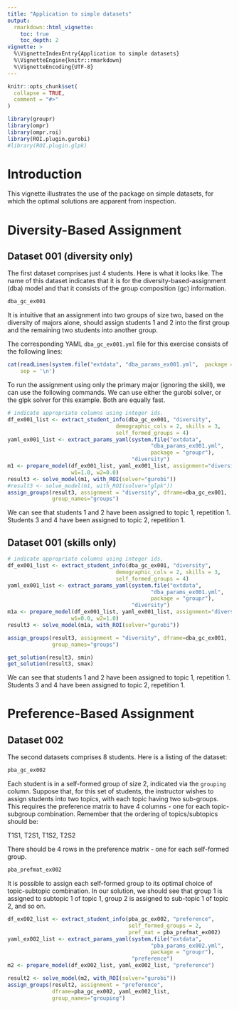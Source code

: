 ```yaml
---
title: "Application to simple datasets"
output: 
  rmarkdown::html_vignette:
    toc: true
    toc_depth: 2
vignette: >
  %\VignetteIndexEntry{Application to simple datasets}
  %\VignetteEngine{knitr::rmarkdown}
  %\VignetteEncoding{UTF-8}
---
```


```r
knitr::opts_chunk$set(
  collapse = TRUE,
  comment = "#>"
)
```

```r
library(groupr)
library(ompr)
library(ompr.roi)
library(ROI.plugin.gurobi)
#library(ROI.plugin.glpk)
```

# Introduction 

This vignette illustrates the use of the package on simple datasets, for which
the optimal solutions are apparent from inspection.

# Diversity-Based Assignment

## Dataset 001 (diversity only)

The first dataset comprises just 4 students. Here is what it looks like. The
name of this dataset indicates that it is for the diversity-based-assignment
(dba) model and that it consists of the group composition (gc) information.

```r
dba_gc_ex001
```

It is intuitive that an assignment into two groups of size two, based on the
diversity of majors alone, should assign students 1 and 2 into the first 
group and the remaining two students into another group.

The corresponding YAML `dba_gc_ex001.yml` file for this exercise consists of the
following lines:

```r
cat(readLines(system.file("extdata", "dba_params_ex001.yml",  package = "groupr")), 
    sep = '\n')
```

To run the assignment using only the primary major (ignoring the skill), we 
can use the following commands. We can use either the gurobi solver, or the 
glpk solver for this example. Both are equally fast.

```r
# indicate appropriate columns using integer ids.
df_ex001_list <- extract_student_info(dba_gc_ex001, "diversity",
                                  demographic_cols = 2, skills = 3, 
                                  self_formed_groups = 4)
yaml_ex001_list <- extract_params_yaml(system.file("extdata", 
                                             "dba_params_ex001.yml",  
                                             package = "groupr"),
                                       "diversity")
m1 <- prepare_model(df_ex001_list, yaml_ex001_list, assignment="diversity",
                    w1=1.0, w2=0.0)
result3 <- solve_model(m1, with_ROI(solver="gurobi"))
#result3 <- solve_model(m1, with_ROI(solver="glpk"))
assign_groups(result3, assignment = "diversity", dframe=dba_gc_ex001, 
              group_names="groups")
```

We can see that students 1 and 2 have been assigned to topic 1, repetition 1. Students 
3 and 4 have been assigned to topic 2, repetition 1.

## Dataset 001 (skills only)

```r
# indicate appropriate columns using integer ids.
df_ex001_list <- extract_student_info(dba_gc_ex001, "diversity",
                                  demographic_cols = 2, skills = 3, 
                                  self_formed_groups = 4)
yaml_ex001_list <- extract_params_yaml(system.file("extdata", 
                                             "dba_params_ex001.yml",  
                                             package = "groupr"),
                                       "diversity")
m1a <- prepare_model(df_ex001_list, yaml_ex001_list, assignment="diversity",
                    w1=0.0, w2=1.0)
result3 <- solve_model(m1a, with_ROI(solver="gurobi"))

assign_groups(result3, assignment = "diversity", dframe=dba_gc_ex001, 
              group_names="groups")

get_solution(result3, smin)
get_solution(result3, smax)
```

We can see that students 1 and 2 have been assigned to topic 1, repetition 1. Students 
3 and 4 have been assigned to topic 2, repetition 1.

# Preference-Based Assignment

## Dataset 002

The second datasets comprises 8 students. Here is a listing of the dataset:

```r
pba_gc_ex002
```

Each student is in a self-formed group of size 2, indicated via the `grouping`
column. Suppose that, for this set of students, the instructor wishes to assign
students into two topics, with each topic having two sub-groups. This requires
the preference matrix to have 4 columns - one for each topic-subgroup
combination. Remember that the ordering of topics/subtopics should be:

T1S1, T2S1, T1S2, T2S2

There should be 4 rows in the preference matrix - one for each self-formed
group.

```r
pba_prefmat_ex002
```

It is possible to assign each self-formed group to its optimal choice of
topic-subtopic combination. In our solution, we should see that group 1 is
assigned to subtopic 1 of topic 1, group 2 is assigned to sub-topic 1 of topic
2, and so on.

```r
df_ex002_list <- extract_student_info(pba_gc_ex002, "preference", 
                                      self_formed_groups = 2, 
                                      pref_mat = pba_prefmat_ex002)
yaml_ex002_list <- extract_params_yaml(system.file("extdata", 
                                             "pba_params_ex002.yml",  
                                             package = "groupr"),
                                       "preference")
m2 <- prepare_model(df_ex002_list, yaml_ex002_list, "preference")

result2 <- solve_model(m2, with_ROI(solver="gurobi"))
assign_groups(result2, assignment = "preference", 
              dframe=pba_gc_ex002, yaml_ex002_list, 
              group_names="grouping")
```

